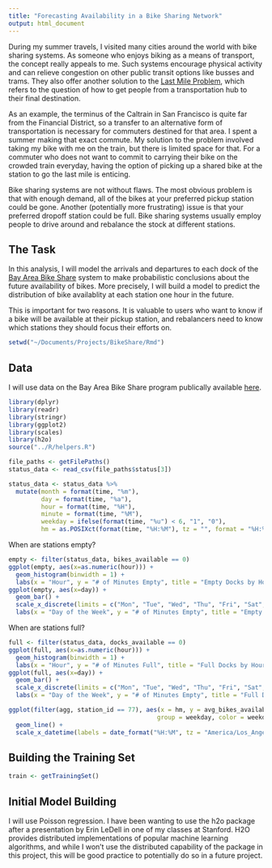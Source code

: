 ```yaml
---
title: "Forecasting Availability in a Bike Sharing Network"
output: html_document
---
```


During my summer travels, I visited many cities around the world with bike sharing systems. As someone who enjoys biking as a means of transport, the concept really appeals to me. Such systems encourage physical activity and can relieve congestion on other public transit options like busses and trams. They also offer another solution to the [Last Mile Problem](http://en.wikipedia.org/wiki/Last_mile_(transportation)), which refers to the question of how to get people from a transportation hub to their final destination.

As an example, the terminus of the Caltrain in San Francisco is quite far from the Financial District, so a transfer to an alternative form of transportation is necessary for commuters destined for that area. I spent a summer making that exact commute. My solution to the problem involved taking my bike with me on the train, but there is limited space for that. For a commuter who does not want to commit to carrying their bike on the crowded train everyday, having the option of picking up a shared bike at the station to go the last mile is enticing.

Bike sharing systems are not without flaws. The most obvious problem is that with enough demand, all of the bikes at your preferred pickup station could be gone. Another (potentially more frustrating) issue is that your preferred dropoff station could be full. Bike sharing systems usually employ people to drive around and rebalance the stock at different stations.

## The Task

In this analysis, I will model the arrivals and departures to each dock of the [Bay Area Bike Share](http://www.bayareabikeshare.com/) system to make probabilistic conclusions about the future availability of bikes. More precisely, I will build a model to predict the distribution of bike availablity at each station one hour in the future.

This is important for two reasons. It is valuable to users who want to know if a bike will be available at their pickup station, and rebalancers need to know which stations they should focus their efforts on.

```r
setwd("~/Documents/Projects/BikeShare/Rmd")
```

## Data

I will use data on the Bay Area Bike Share program publically available [here](http://www.bayareabikeshare.com/open-data).

```r
library(dplyr)
library(readr)
library(stringr)
library(ggplot2)
library(scales)
library(h2o)
source("../R/helpers.R")
```

```r
file_paths <- getFilePaths()
status_data <- read_csv(file_paths$status[3])
```

```r
status_data <- status_data %>%
  mutate(month = format(time, "%m"), 
         day = format(time, "%a"),
         hour = format(time, "%H"),
         minute = format(time, "%M"),
         weekday = ifelse(format(time, "%u") < 6, "1", "0"),
         hm = as.POSIXct(format(time, "%H:%M"), tz = "", format = "%H:%M"))
```

When are stations empty?

```r
empty <- filter(status_data, bikes_available == 0)
ggplot(empty, aes(x=as.numeric(hour))) + 
  geom_histogram(binwidth = 1) + 
  labs(x = "Hour", y = "# of Minutes Empty", title = "Empty Docks by Hour")
ggplot(empty, aes(x=day)) +
  geom_bar() + 
  scale_x_discrete(limits = c("Mon", "Tue", "Wed", "Thu", "Fri", "Sat", "Sun")) +
  labs(x = "Day of the Week", y = "# of Minutes Empty", title = "Empty Docks by Day of the Week")
```

When are stations full?

```r
full <- filter(status_data, docks_available == 0)
ggplot(full, aes(x=as.numeric(hour))) + 
  geom_histogram(binwidth = 1) + 
  labs(x = "Hour", y = "# of Minutes Full", title = "Full Docks by Hour")
ggplot(full, aes(x=day)) +
  geom_bar() + 
  scale_x_discrete(limits = c("Mon", "Tue", "Wed", "Thu", "Fri", "Sat", "Sun")) +
  labs(x = "Day of the Week", y = "# of Minutes Empty", title = "Full Docks by Day of the Week")
```

```r
ggplot(filter(agg, station_id == 77), aes(x = hm, y = avg_bikes_available,
                                         group = weekday, color = weekday)) +
  geom_line() +
  scale_x_datetime(labels = date_format("%H:%M", tz = "America/Los_Angeles"))
```

## Building the Training Set

```r
train <- getTrainingSet()
```

## Initial Model Building

I will use Poisson regression. I have been wanting to use the h2o package after a presentation by Erin LeDell in one of my classes at Stanford. H2O provides distributed implementations of popular machine learning algorithms, and while I won't use the distributed capability of the package in this project, this will be good practice to potentially do so in a future project.